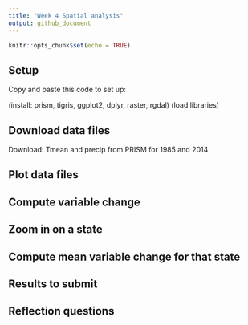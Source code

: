 ```yaml
---
title: "Week 4 Spatial analysis"
output: github_document
---
```


```r
knitr::opts_chunk$set(echo = TRUE)
```

## Setup

Copy and paste this code to set up:

(install: prism, tigris, ggplot2, dplyr, raster, rgdal)
(load libraries)

## Download data files

Download:
Tmean and precip from PRISM for 1985 and 2014

## Plot data files

## Compute variable change

## Zoom in on a state

## Compute mean variable change for that state

## Results to submit

## Reflection questions